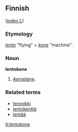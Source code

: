 ==Finnish==
([[Wiktionary:Finnish_index_l|index L]])

===Etymology===
''[[lento#Finnish|lento]]'' "flying" + ''[[kone]]'' "machine".

===Noun===
'''lentokone'''

# [[Aeroplane]].

===Related terms===
*[[lennokki]]
*[[lentokenttä]]
*[[lentää]]

[[it:lentokone]]